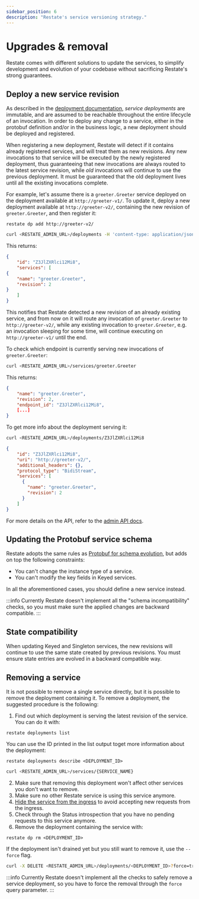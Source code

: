 ```yaml
---
sidebar_position: 6
description: "Restate's service versioning strategy."
---
```



# Upgrades & removal

Restate comes with different solutions to update the services, to simplify development and evolution of your codebase without sacrificing Restate's strong guarantees.

## Deploy a new service revision

As described in the [deployment documentation](/services/deployment/general), *service deployments* are immutable, and are assumed to be reachable throughout the entire lifecycle of an invocation. In order to deploy any change to a service, either in the protobuf definition and/or in the business logic, a new deployment should be deployed and registered.

When registering a new deployment, Restate will detect if it contains already registered services, and will treat them as new revisions. Any new invocations to that service will be executed by the newly registered deployment, thus guaranteeing that new invocations are always routed to the latest service revision, while *old* invocations will continue to use the previous deployment. It must be guaranteed that the old deployment lives until all the existing invocations complete.

For example, let's assume there is a `greeter.Greeter` service deployed on the deployment available at `http://greeter-v1/`. To update it, deploy a new deployment available at `http://greeter-v2/`, containing the new revision of `greeter.Greeter`, and then register it:

<Tabs groupId="interface" queryString>
<TabItem value="cli" label="CLI">

```shell
restate dp add http://greeter-v2/
```

</TabItem>
<TabItem value="curl" label="curl">

```bash
curl <RESTATE_ADMIN_URL>/deployments -H 'content-type: application/json' -d '{"uri": "http://greeter-v2/"}'
```

This returns:

```json
{
    "id": "Z3JlZXRlci12Mi8",
    "services": [
{
    "name": "greeter.Greeter",
    "revision": 2
}
    ]
}
```

</TabItem>
</Tabs>

This notifies that Restate detected a new revision of an already existing service, and from now on it will route any invocation of `greeter.Greeter` to `http://greeter-v2/`, while any existing invocation to `greeter.Greeter`, e.g. an invocation sleeping for some time, will continue executing on `http://greeter-v1/` until the end.

To check which endpoint is currently serving new invocations of `greeter.Greeter`:

```bash
curl <RESTATE_ADMIN_URL>/services/greeter.Greeter
```

This returns:

```json
{
    "name": "greeter.Greeter",
    "revision": 2,
    "endpoint_id": "Z3JlZXRlci12Mi8",
    [...]
}
```

To get more info about the deployment serving it:

```bash
curl <RESTATE_ADMIN_URL>/deployments/Z3JlZXRlci12Mi8
```

```json
{
    "id": "Z3JlZXRlci12Mi8",
    "uri": "http://greeter-v2/",
    "additional_headers": {},
    "protocol_type": "BidiStream",
    "services": [
      {
        "name": "greeter.Greeter",
        "revision": 2
      }
    ]
}
```

For more details on the API, refer to the [admin API docs](/references/admin-api#tag/deployment/operation/create_deployment).

## Updating the Protobuf service schema

Restate adopts the same rules as [Protobuf for schema evolution](https://protobuf.dev/programming-guides/dos-donts/), but adds on top the following constraints:

* You can't change the instance type of a service.
* You can't modify the key fields in Keyed services.

In all the aforementioned cases, you should define a new service instead.

:::info
Currently Restate doesn't implement all the "schema incompatibility" checks, so you must make sure the applied changes are backward compatible.
:::

## State compatibility

When updating Keyed and Singleton services, the new revisions will continue to use the same state created by previous revisions. You must ensure state entries are evolved in a backward compatible way.

## Removing a service

It is not possible to remove a single service directly, but it is possible to remove the deployment containing it. To remove a deployment, the suggested procedure is the following:

1. Find out which deployment is serving the latest revision of the service. You can do it with:

<Tabs groupId="interface" queryString>
<TabItem value="cli" label="CLI">

```shell
restate deployments list
```

You can use the ID printed in the list output toget more information about the deployment:

```shell
restate deployments describe <DEPLOYMENT_ID>
```

</TabItem>
<TabItem value="curl" label="curl">

```bash
curl <RESTATE_ADMIN_URL>/services/{SERVICE_NAME}
```

</TabItem>
</Tabs>



2. Make sure that removing this deployment won't affect other services you don't want to remove.
3. Make sure no other Restate service is using this service anymore.
4. [Hide the service from the ingress](/services/invocation#hiding-services-from-the-ingress) to avoid accepting new requests from the ingress.
5. Check through the Status introspection that you have no pending requests to this service anymore.
6. Remove the deployment containing the service with:


<Tabs groupId="interface" queryString>
<TabItem value="cli" label="CLI">

```shell
restate dp rm <DEPLOYMENT_ID>
```

If the deployment isn't drained yet but you still want to remove it, use the `--force` flag.

</TabItem>
<TabItem value="curl" label="curl">

```bash
curl -X DELETE <RESTATE_ADMIN_URL>/deployments/<DEPLOYMENT_ID>?force=true
```


</TabItem>
</Tabs>

:::info
Currently Restate doesn't implement all the checks to safely remove a service deployment, so you have to force the removal through the `force` query parameter.
:::

